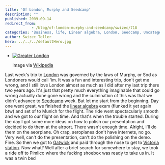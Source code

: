```yaml
---
title: 'Of London, Murphy and Seedcamp'
description: ""
published: 2009-09-14
redirect_from: 
            - /blog/of-london-murphy-and-seedcamp/swizec/718
categories: 'Business, life, Linear algebra, London, Seedcamp, Uncategorized'
author: Swizec Teller
hero: ../../../defaultHero.jpg
---
```

- [![Greater London](http://upload.wikimedia.org/wikipedia/commons/thumb/4/4b/442px_-_London_Lead_Image.jpg/300px-442px_-_London_Lead_Image.jpg "Greater London")](http://commons.wikipedia.org/wiki/Image:442px_-_London_Lead_Image.jpg)

  Image via [Wikipedia](http://commons.wikipedia.org/wiki/Image:442px_-_London_Lead_Image.jpg)

Last week's trip to [London](http://en.wikipedia.org/wiki/London "London") was governed by the laws of Murphy, or Sod as Londoners would call 'im. It was a fun and interesting trip, don't get me wrong, and I still love London almost as much as I did after my last trip there two years ago. It's just that pretty much everything imaginable that could go wrong actually done gone wrong and the culmination of this was that we didn't advance to [Seedcamp](http://www.seedcamp.com "Seedcamp") week. But let me start from the beginning. Day one went great, we finished the [linear algebra](http://en.wikipedia.org/wiki/Linear_algebra "Linear algebra") exam (flunked it yet again btw) and set of to Munich for the flight. The ride went spectacularly smooth and we got to our flight on time. And that's when the trouble started. During the day I got some more ideas on how to polish our presentation and decided to do them at the airport. There wasn't enough time. Alright, I'll do them on the aeorplane. Oh crap, aeroplanes don't have internets, no go. Very well, can't do the presentation, can't do the polishing on the demo. Fine. So then we got to [Gatwick](http://en.wikipedia.org/wiki/London_Gatwick_Airport "London Gatwick Airport") and paid through the nose to get to [Victoria station](http://en.wikipedia.org/wiki/London_Victoria_station "London Victoria station"). Now what? Well after a brief search for somewhere to stay, we took a ride off to Pimlico where the fucking shoebox was ready to take us in. It was a twin bed